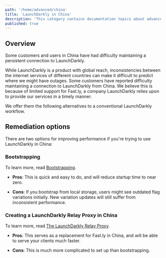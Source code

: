 ```yaml
---
path: '/home/advanced/china'
title: 'LaunchDarkly in China'
description: 'This category contains documentation topics about advanced concepts in LaunchDarkly.'
published: true
---
```


## Overview

Some customers and users in China have had difficulty maintaining a persistent connection to LaunchDarkly.

While LaunchDarkly is a product with global reach, inconsistencies between the internet services of different countries can make it difficult to predict where we might have outages. Some customers have reported difficulty maintaining a connection to LaunchDarkly from China. We believe this is because of limited support for Fast.ly, a company LaunchDarkly relies upon to provide our services in a timely manner.

We offer them the following alternatives to a conventional LaunchDarkly workflow.

## Remediation options

There are two options for improving performance if you're trying to use LaunchDarkly in China:

### Bootstrapping

To learn more, read [Bootstrapping](/sdk/client-side/javascript#bootstrapping).

* **Pros**: This is quick and easy to do, and will reduce startup time to near zero.

* **Cons**: If you bootstrap from local storage, users might see outdated flag variations initially. New variation updates will still suffer from inconsistent performance.

### Creating a LaunchDarkly Relay Proxy in China

To learn more, read [The LaunchDarkly Relay Proxy](/home/advanced/relay-proxy).

* **Pros**: This serves as a replacement for Fast.ly in China, and will be able to serve your clients much faster.

* **Cons**: This is much more complicated to set up than bootstrapping.
